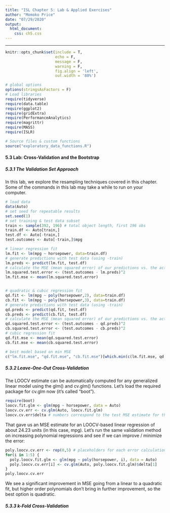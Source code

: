 ```yaml
---
title: "ISL Chapter 5: Lab & Applied Exercises"
author: "Momoko Price"
date: "07/29/2020"
output: 
  html_document:
    css: ch5.css
---
```


***
```r
knitr::opts_chunk$set(include = T,
                      echo = F, 
                      message = F, 
                      warning = F,
                      fig.align = 'left',
                      out.width = '80%')

# global options
options(stringsAsFactors = F)
# Load libraries
require(tidyverse)
require(data.table)
require(ggplot2)
require(gridExtra)
require(PerformanceAnalytics)
require(magrittr)
require(MASS)
require(ISLR)

# Source files & custom functions
source("exploratory_data_functions.R")
```


#### 5.3 Lab: Cross-Validation and the Bootstrap

##### 5.3.1 The Validation Set Approach

In this lab, we explore the resampling techniques covered in this chapter. Some of the commands in this lab may take a while to run on your computer.

```r
# load data
data(Auto)
# set seed for repeatable results
set.seed(1)
# set training & test data subset
train <- sample(392, 196) # total object length, first 196 obs
train.df <- Auto[train,]
test.df <- Auto[-train,]
test.outcomes <- Auto[-train,]$mpg

# linear regression fit
lm.fit <- lm(mpg ~ horsepower, data=train.df)
# generate predictions with test data (using -train)
lm.preds <- predict(lm.fit, test.df)
# calculate the MSE (mean squared error) of our predictions vs. the actual test outcomes
lm.squared.test.error <- (test.outcomes - lm.preds)^2
lm.fit.mse <- mean(lm.squared.test.error)


# quadratic & cubic regression fit
qd.fit <- lm(mpg ~ poly(horsepower,2), data=train.df)
cb.fit <- lm(mpg ~ poly(horsepower,3), data=train.df)
# generate predictions with test data (using -train)
qd.preds <- predict(qd.fit, test.df)
cb.preds <- predict(cb.fit, test.df)
# calculate the MSE (mean squared error) of our predictions vs. the actual test outcomes
qd.squared.test.error <- (test.outcomes - qd.preds)^2
cb.squared.test.error <- (test.outcomes - cb.preds)^2
# cubic regression fit
qd.fit.mse <- mean(qd.squared.test.error)
cb.fit.mse <- mean(cb.squared.test.error)

# best model based on min MSE
c("lm.fit.mse", "qd.fit.mse", "cb.fit.mse")[which.min(c(lm.fit.mse, qd.fit.mse, cb.fit.mse))]
```

##### 5.3.2 Leave-One-Out Cross-Validation

The LOOCV estimate can be automatically computed for any generalized linear model using the glm() and cv.glm() functions. Let's load the required package for cv.glm now (it's called "boot").

```r
require(boot)
loocv.fit.glm <- glm(mpg ~ horsepower, data = Auto)
loocv.cv.err <- cv.glm(Auto, loocv.fit.glm)
loocv.cv.err$delta # numbers correspond to the test MSE estimate for the fit; they should be virtually identical
```

That gave us an MSE estimate for an LOOCV-based linear regression of about 24.23 units (in this case, mpg). Let's run the same validation method on increasing polynomial regressions and see if we can improve / minimize the error:

```r
poly.loocv.cv.err <- rep(0,5) # placeholders for each error calculations
for(i in 1:5) {
  poly.loocv.fit.glm <- glm(mpg ~ poly(horsepower, i), data = Auto)
  poly.loocv.cv.err[i] <- cv.glm(Auto, poly.loocv.fit.glm)$delta[1]
}
poly.loocv.cv.err
```
We see a significant improvement in MSE going from a linear to a quadratic fit, but higher order polynomials don't bring in further improvement, so the best option is quadratic. 

##### 5.3.3 k-Fold Cross-Validation


